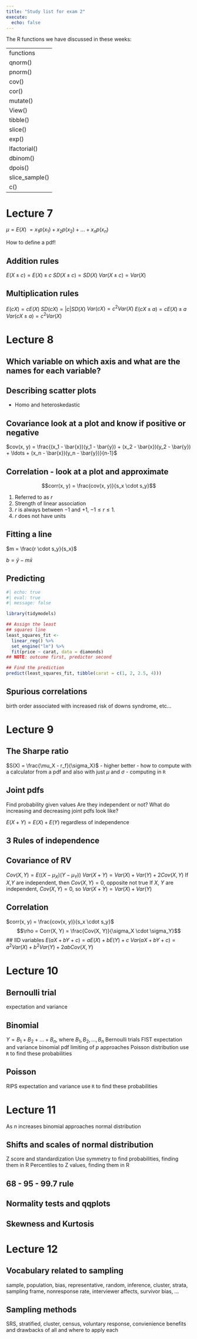 ```yaml
---
title: "Study list for exam 2"
execute: 
  echo: false
---
```


The R functions we have discussed in these weeks:

|                |
|----------------|
| functions      |
| qnorm()        |
| pnorm()        |
| cov()          |
| cor()          |
| mutate()       |
| View()         |
| tibble()       |
| slice()        |
| exp()          |
| lfactorial()   |
| dbinom()       |
| dpois()        |
| slice_sample() |
| c()            |

# Lecture 7

$\mu = E(X)$ $= x_1p(x_1) + x_2p(x_2) + ... + x_np(x_n)$

How to define a pdf!

## Addition rules

$E(X \pm c) = E(X) \pm c$ $SD(X \pm c) = SD(X)$ $Var(X \pm c) = Var(X)$

## Multiplication rules

$E(cX) = cE(X)$ $SD(cX) = |c|SD(X)$ $Var(cX) = c^2Var(X)$ $E(cX \pm a)=cE(X) \pm a$ $Var(cX \pm a)=c^2Var(X)$

# Lecture 8

## Which variable on which axis and what are the names for each variable?

## Describing scatter plots

-   Homo and heteroskedastic

## Covariance look at a plot and know if positive or negative

$cov(x, y) = \frac{(x_1 - \bar{x})(y_1 - \bar{y}) + (x_2 - \bar{x})(y_2 - \bar{y}) + \ldots + (x_n - \bar{x})(y_n - \bar{y})}{n-1}$

## Correlation - look at a plot and approximate

$$corr(x, y) = \frac{cov(x, y)}{s_x \cdot s_y}$$

1.  Referred to as $r$
2.  Strength of linear association
3.  $r$ is always between $-1$ and $+1$, $-1 \leq r \leq 1$.
4.  $r$ does not have units

## Fitting a line

$m = \frac{r \cdot s_y}{s_x}$

$b = \bar{y} - m \bar{x}$

## Predicting

```r
#| echo: true
#| eval: true
#| message: false

library(tidymodels)

## Assign the least
## squares line
least_squares_fit <- 
  linear_reg() %>% 
  set_engine("lm") %>% 
  fit(price ~ carat, data = diamonds) 
## NOTE: outcome first, predictor second

## Find the prediction
predict(least_squares_fit, tibble(carat = c(1, 2, 2.5, 4)))
```

## Spurious correlations

birth order associated with increased risk of downs syndrome, etc...

# Lecture 9

## The Sharpe ratio

$S(X) = \frac{\mu_X - r_f}{\sigma_X}$ - higher better - how to compute with a calculator from a pdf and also with just $\mu$ and $\sigma$ - computing in `R`

## Joint pdfs

Find probability given values Are they independent or not? What do increasing and decreasing joint pdfs look like?

$E(X+Y) = E(X) + E(Y)$ regardless of independence

## 3 Rules of independence

## Covariance of RV

$Cov(X, Y) = E((X - \mu_X)(Y - \mu_Y))$ $Var(X + Y) = Var(X) + Var(Y) + 2Cov(X, Y)$ If $X$,$Y$ are independent, then $Cov(X, Y) = 0$, opposite not true If $X$, $Y$ are independent, $Cov(X, Y) = 0$, so $Var(X+ Y) = Var(X) + Var(Y)$

## Correlation

$corr(x, y) = \frac{cov(x, y)}{s_x \cdot s_y}$ $$\rho = Corr(X, Y) = \frac{Cov(X, Y)}{\sigma_X \cdot \sigma_Y}$$ \## IID variables $E(aX + bY + c) = aE(X) + bE(Y) + c$ $Var(aX + bY + c) = a^2Var(X) + b^2Var(Y) + 2abCov(X, Y)$

# Lecture 10

## Bernoulli trial

expectation and variance

## Binomial

$Y = B_1 + B_2 + ... + B_n$, where $B_1, B_2, ..., B_n$ Bernoulli trials FIST expectation and variance binomial pdf limiting of $p$ approaches Poisson distribution use `R` to find these probabilities

## Poisson

RIPS expectation and variance use `R` to find these probabilities

# Lecture 11

As $n$ increases binomial approaches normal distribution

## Shifts and scales of normal distribution

Z score and standardization Use symmetry to find probabilities, finding them in R Percentiles to Z values, finding them in R

## 68 - 95 - 99.7 rule

## Normality tests and qqplots

## Skewness and Kurtosis

# Lecture 12

## Vocabulary related to sampling

sample, population, bias, representative, random, inference, cluster, strata, sampling frame, nonresponse rate, interviewer affects, survivor bias, ...

## Sampling methods

SRS, stratified, cluster, census, voluntary response, convienience benefits and drawbacks of all and where to apply each
